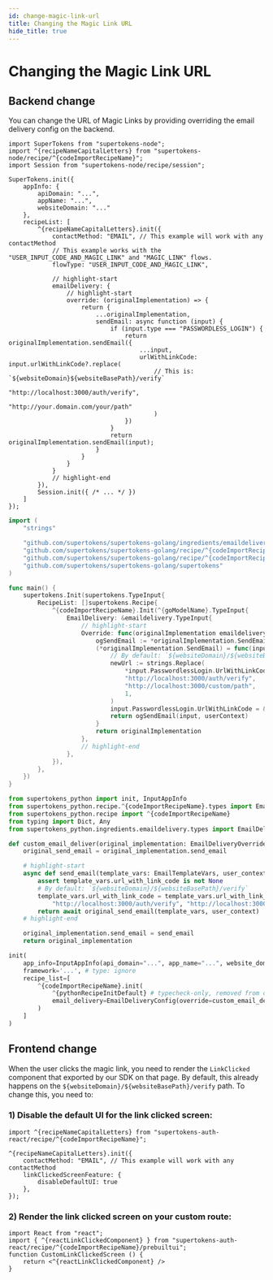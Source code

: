 ```yaml
---
id: change-magic-link-url
title: Changing the Magic Link URL
hide_title: true
---
```


<!-- COPY DOCS -->
<!-- ./thirdpartypasswordless/common-customizations/change-magic-link-url.mdx -->


# Changing the Magic Link URL

## Backend change

You can change the URL of Magic Links by providing overriding the email delivery config on the backend.

<BackendSDKTabs>
<TabItem value="nodejs">

```tsx
import SuperTokens from "supertokens-node";
import ^{recipeNameCapitalLetters} from "supertokens-node/recipe/^{codeImportRecipeName}";
import Session from "supertokens-node/recipe/session";

SuperTokens.init({
    appInfo: {
        apiDomain: "...",
        appName: "...",
        websiteDomain: "..."
    },
    recipeList: [
        ^{recipeNameCapitalLetters}.init({
            contactMethod: "EMAIL", // This example will work with any contactMethod
            // This example works with the "USER_INPUT_CODE_AND_MAGIC_LINK" and "MAGIC_LINK" flows.
            flowType: "USER_INPUT_CODE_AND_MAGIC_LINK", 

            // highlight-start
            emailDelivery: {
                // highlight-start
                override: (originalImplementation) => {
                    return {
                        ...originalImplementation,
                        sendEmail: async function (input) {
                            if (input.type === "PASSWORDLESS_LOGIN") {
                                return originalImplementation.sendEmail({
                                    ...input,
                                    urlWithLinkCode: input.urlWithLinkCode?.replace(
                                        // This is: `${websiteDomain}${websiteBasePath}/verify`
                                        "http://localhost:3000/auth/verify",
                                        "http://your.domain.com/your/path"
                                        )
                                })
                            }
                            return originalImplementation.sendEmail(input);
                        }
                    }
                }
            }
            // highlight-end
        }),
        Session.init({ /* ... */ })
    ]
});
```
</TabItem>
<TabItem value="go">

```go
import (
    "strings"

    "github.com/supertokens/supertokens-golang/ingredients/emaildelivery"
	"github.com/supertokens/supertokens-golang/recipe/^{codeImportRecipeName}"
	"github.com/supertokens/supertokens-golang/recipe/^{codeImportRecipeName}/^{goModelName}"
	"github.com/supertokens/supertokens-golang/supertokens"
)

func main() {
	supertokens.Init(supertokens.TypeInput{
		RecipeList: []supertokens.Recipe{
			^{codeImportRecipeName}.Init(^{goModelName}.TypeInput{
				EmailDelivery: &emaildelivery.TypeInput{
					// highlight-start
					Override: func(originalImplementation emaildelivery.EmailDeliveryInterface) emaildelivery.EmailDeliveryInterface {
						ogSendEmail := *originalImplementation.SendEmail
						(*originalImplementation.SendEmail) = func(input emaildelivery.EmailType, userContext supertokens.UserContext) error {
							// By default: `${websiteDomain}/${websiteBasePath}/verify`
							newUrl := strings.Replace(
								*input.PasswordlessLogin.UrlWithLinkCode,
								"http://localhost:3000/auth/verify",
								"http://localhost:3000/custom/path",
								1,
							)
							input.PasswordlessLogin.UrlWithLinkCode = &newUrl
							return ogSendEmail(input, userContext)
						}
						return originalImplementation
					},
					// highlight-end
				},
			}),
		},
	})
}
```

</TabItem>
<TabItem value="python">

```python
from supertokens_python import init, InputAppInfo
from supertokens_python.recipe.^{codeImportRecipeName}.types import EmailDeliveryOverrideInput, EmailTemplateVars
from supertokens_python.recipe import ^{codeImportRecipeName}
from typing import Dict, Any
from supertokens_python.ingredients.emaildelivery.types import EmailDeliveryConfig

def custom_email_deliver(original_implementation: EmailDeliveryOverrideInput) -> EmailDeliveryOverrideInput:
    original_send_email = original_implementation.send_email

    # highlight-start
    async def send_email(template_vars: EmailTemplateVars, user_context: Dict[str, Any]) -> None:
        assert template_vars.url_with_link_code is not None
        # By default: `${websiteDomain}/${websiteBasePath}/verify`
        template_vars.url_with_link_code = template_vars.url_with_link_code.replace(
            "http://localhost:3000/auth/verify", "http://localhost:3000/custom/path")
        return await original_send_email(template_vars, user_context)
    # highlight-end

    original_implementation.send_email = send_email
    return original_implementation

init(
    app_info=InputAppInfo(api_domain="...", app_name="...", website_domain="..."),
    framework='...', # type: ignore
    recipe_list=[
        ^{codeImportRecipeName}.init(
            ^{pythonRecipeInitDefault} # typecheck-only, removed from output
            email_delivery=EmailDeliveryConfig(override=custom_email_deliver)
        )
    ]
)
```

</TabItem>
</BackendSDKTabs>

## Frontend change

<FrontendSDKTabs>
<TabItem value="reactjs">

When the user clicks the magic link, you need to render the `LinkClicked` component that exported by our SDK on that page. By default, this already happens on the `${websiteDomain}/${websiteBasePath}/verify` path. To change this, you need to:

### 1) Disable the default UI for the link clicked screen:
```tsx
import ^{recipeNameCapitalLetters} from "supertokens-auth-react/recipe/^{codeImportRecipeName}";

^{recipeNameCapitalLetters}.init({
    contactMethod: "EMAIL", // This example will work with any contactMethod
    linkClickedScreenFeature: {
        disableDefaultUI: true
    },
});
```

### 2) Render the link clicked screen on your custom route:
```tsx
import React from "react";
import { ^{reactLinkClickedComponent} } from "supertokens-auth-react/recipe/^{codeImportRecipeName}/prebuiltui";
function CustomLinkClickedScreen () {
    return <^{reactLinkClickedComponent} />
}
```

</TabItem>
</FrontendSDKTabs>